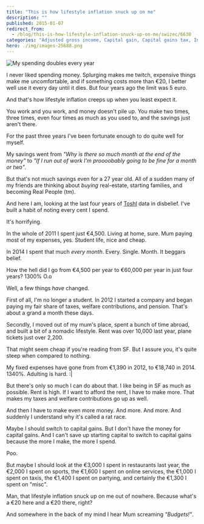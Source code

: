 ```yaml
---
title: "This is how lifestyle inflation snuck up on me"
description: ""
published: 2015-01-07
redirect_from:
  - /blog/this-is-how-lifestyle-inflation-snuck-up-on-me/swizec/6630
categories: "Adjusted gross income, Capital gain, Capital gains tax, Income tax, Long-Term Capital Management, Personal"
hero: ./img/images-25688.png
---
```


![My spending doubles every year](./img/images-25688.png "My spending doubles every year")

I never liked spending money. Splurging makes me twitch, expensive things make me uncomfortable, and if something costs more than €20, I better well use it every day until it dies. But four years ago the limit was 5 euro.

And that's how lifestyle inflation creeps up when you least expect it.

You work and you work, and money doesn't pile up. You make two times, three times, even four times as much as you used to, and the savings just aren't there.

For the past three years I've been fortunate enough to do quite well for myself.

My savings went from _"Why is there so much month at the end of the money"_ to _"If I run out of work I'm proooobably going to be fine for a month or two"_.

But that's not much savings even for a 27 year old. All of a sudden many of my friends are thinking about _buying_ real-estate, starting families, and becoming Real People (tm).

And here I am, looking at the last four years of [Toshl](http://toshl.com/) data in disbelief. I've built a habit of noting every cent I spend.

It's horrifying.

In the whole of 2011 I spent just €4,500. Living at home, sure. Mum paying most of my expenses, yes. Student life, nice and cheap.

In 2014 I spent that much _every month_. Every. Single. Month. It beggars belief.

How the hell did I go from €4,500 per year to €60,000 per year in just four years? 1300% O.o

Well, a few things _have_ changed.

First of all, I'm no longer a student. In 2012 I started a company and began paying my fair share of taxes, welfare contributions, and pension. That's about a grand a month these days.

Secondly, I moved out of my mum's place, spent a bunch of time abroad, and built a bit of a nomadic lifestyle. Rent was over 10,000 last year, plane tickets just over 2,200.

That might seem cheap if you're reading from SF. But I assure you, it's quite steep when compared to nothing.

My fixed expenses have gone from from €1,390 in 2012, to €18,740 in 2014. 1340%. Adulting is hard. :|

But there's only so much I can do about that. I like being in SF as much as possible. Rent is high. If I want to afford the rent, I have to make more. That makes my taxes and welfare contributions go up as well.

And then I have to make even more money. And more. And more. And suddenly I understand why it's called a rat race.

Maybe I should switch to capital gains. But I don't have the money for capital gains. And I can't save up starting capital to switch to capital gains because the more I make, the more I spend.

Poo.

But maybe I should look at the €3,000 I spent in restaurants last year, the €2,000 I spent on sports, the €1,600 I spent on online services, the €1,000 I spent on taxis, the €1,400 I spent on partying, and certainly the €1,300 I spent on "misc".

Man, that lifestyle inflation snuck up on me out of nowhere. Because what's a €20 here and a €20 there, right?

And somewhere in the back of my mind I hear Mum screaming _"Budgets!"_.
